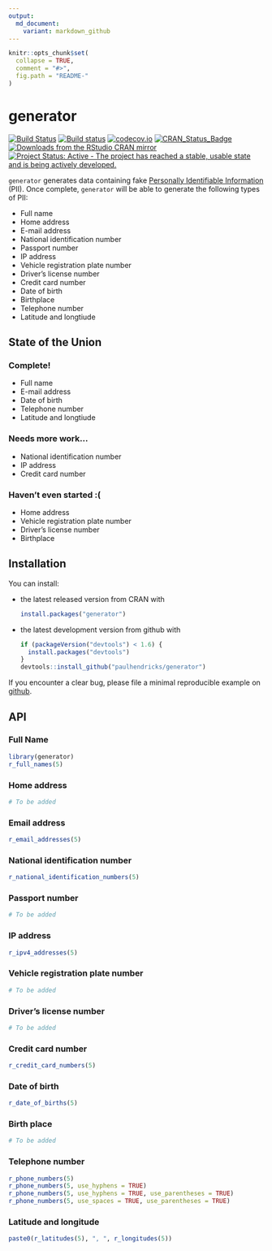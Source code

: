 ```yaml
---
output:
  md_document:
    variant: markdown_github
---
```


<!-- README.md is generated from README.Rmd. Please edit that file -->

```r
knitr::opts_chunk$set(
  collapse = TRUE,
  comment = "#>",
  fig.path = "README-"
)
```

# generator

[![Build Status](https://travis-ci.org/paulhendricks/generator.png?branch=master)](https://travis-ci.org/paulhendricks/generator)
[![Build status](https://ci.appveyor.com/api/projects/status/c5vv1efvrsynt4js/branch/master?svg=true)](https://ci.appveyor.com/project/paulhendricks/generator/branch/master)
[![codecov.io](http://codecov.io/github/paulhendricks/generator/coverage.svg?branch=master)](http://codecov.io/github/paulhendricks/generator?branch=master)
[![CRAN_Status_Badge](http://www.r-pkg.org/badges/version/generator)](http://cran.r-project.org/package=generator)
[![Downloads from the RStudio CRAN mirror](http://cranlogs.r-pkg.org/badges/generator)](http://cran.rstudio.com/package=generator)
[![Project Status: Active - The project has reached a stable, usable state and is being actively developed.](http://www.repostatus.org/badges/0.1.0/active.svg)](http://www.repostatus.org/#active)

`generator` generates data containing fake [Personally Identifiable Information](https://en.wikipedia.org/wiki/Personally_identifiable_information) (PII). Once complete, `generator` will be able to generate the following types of PII:

* Full name 
* Home address 
* E-mail address 
* National identification number 
* Passport number 
* IP address 
* Vehicle registration plate number 
* Driver's license number 
* Credit card number 
* Date of birth 
* Birthplace 
* Telephone number 
* Latitude and longtiude 

## State of the Union

### Complete!

* Full name
* E-mail address 
* Date of birth
* Telephone number 
* Latitude and longtiude 

### Needs more work...

* National identification number
* IP address 
* Credit card number


### Haven't even started :(

* Home address
* Vehicle registration plate number
* Driver's license number
* Birthplace 

## Installation

You can install:

* the latest released version from CRAN with

    ```R
    install.packages("generator")
    ````

* the latest development version from github with

    ```R
    if (packageVersion("devtools") < 1.6) {
      install.packages("devtools")
    }
    devtools::install_github("paulhendricks/generator")
    ```

If you encounter a clear bug, please file a minimal reproducible example on [github](https://github.com/paulhendricks/generator/issues).

## API

### Full Name

```r
library(generator)
r_full_names(5)
```

### Home address

```r
# To be added
```

### Email address

```r
r_email_addresses(5)
```

### National identification number

```r
r_national_identification_numbers(5)
```

### Passport number

```r
# To be added
```

### IP address

```r
r_ipv4_addresses(5)
```

### Vehicle registration plate number

```r
# To be added
```

### Driver's license number

```r
# To be added
```

### Credit card number

```r
r_credit_card_numbers(5)
```

### Date of birth

```r
r_date_of_births(5)
```

### Birth place

```r
# To be added
```

### Telephone number

```r
r_phone_numbers(5)
r_phone_numbers(5, use_hyphens = TRUE)
r_phone_numbers(5, use_hyphens = TRUE, use_parentheses = TRUE)
r_phone_numbers(5, use_spaces = TRUE, use_parentheses = TRUE)
```

### Latitude and longitude

```r
paste0(r_latitudes(5), ", ", r_longitudes(5))
```
